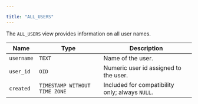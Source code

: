 ---

title: "ALL_USERS"
---

<div id="all_users" class="registered_link"></div>

The `ALL_USERS` view provides information on all user names.

| Name       | Type                          | Description                                     |
| ---------- | ----------------------------- | ----------------------------------------------- |
| `username` | `TEXT`                        | Name of the user.                               |
| `user_id`  | `OID`                         | Numeric user id assigned to the user.           |
| `created`  | `TIMESTAMP WITHOUT TIME ZONE` | Included for compatibility only; always `NULL`. |